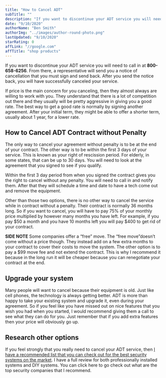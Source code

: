 ```yaml
---
title: "How to Cancel ADT"
subTitle: ""
description: "If you want to discontinue your ADT service you will need to call in at **800-658-6256**. From there, a representative will send you a notice of cancellation that you must sign and send back."
date: "9/10/2020"
authorName: "Ben Smith"
authorImg: "../images/author-round-photo.png"
lastUpdated: "9/10/2020"
starRating: 0
affLink: "//google.com"
affTitle: "shop products"
---
```


If you want to discontinue your ADT service you will need to call in at **800-658-6256**. From there, a representative will send you a notice of cancellation that you must sign and send back. After you send the notice back, you will have successfully canceled your service.

If price is the main concern for you canceling, then they almost always are willing to work with you. They understand that there is a lot of competition out there and they usually will be pretty aggressive in giving you a good rate. The best way to get a good rate is normally by signing another agreement. After your initial term, they might be able to offer a shorter term, usually about 1 year, for a lower rate.

## How to Cancel ADT Contract without Penalty

The only way to cancel your agreement without penalty is to be at the end of your contract. The other way is to be within the first 3 days of your service. This is known as your right of rescission period. For elderly, in some states, that can be up to 30 days. You will need to look at the agreement that you signed to see if you qualify.

Within the first 3 day period from when you signed the contract gives you the right to cancel without any penalty. You will need to call in and notify them. After that they will schedule a time and date to have a tech come out and remove the equipment.

Other than those two options, there is no other way to cancel the service while in contract without a penalty. Their contract is normally 36 months long. So if you want to cancel, you will have to pay 75% of your monthly price multiplied by however many months you have left. For example, if you pay $50 a month and you have 10 months left you will pay $400 to get rid of your contract.

**SIDE NOTE**
Some companies offer a “free” move. The “free move”doesn’t come without a price though. They instead add on a few extra months to your contract to cover their costs to move the system. The other option is to pay a \$99 move fee and not extend the contract. This is why I recommend it because in the long run it will be cheaper because you can renegotiate your contract at the end.

## Upgrade your system

Many people will want to cancel because their equipment is old. Just like cell phones, the technology is always getting better. ADT is more than happy to take your existing system and upgrade it, even during your agreement. So if you feel like you have missed out on nice features that you wish you had when you started, I would recommend giving them a call to see what they can do for you. Just remember that if you add extra features then your price will obviously go up.

## Research other options

If you feel strongly that you really need to cancel your ADT service, then [I have a recommended list that you can check out for the best security systems on the market](/best-home-security-systems). I have a full review for both professionally installed systems and DIY systems. You can click here to go check out what are the top security companies that I recommend.
